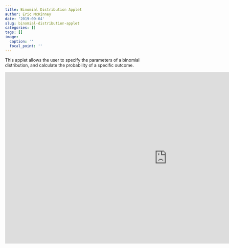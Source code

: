 ```yaml
---
title: Binomial Distribution Applet
author: Eric McKinney
date: '2019-09-04'
slug: binomial-distribution-applet
categories: []
tags: []
image:
  caption: ''
  focal_point: ''
---
```


This applet allows the user to specify the parameters of a binomial distribution, and calculate the probability of a specific outcome.

<iframe scrolling="no" title="Binomial Distribution" src="https://www.geogebra.org/material/iframe/id/hytjyavw/width/1056/height/561/border/888888/sfsb/true/smb/false/stb/false/stbh/false/ai/false/asb/false/sri/true/rc/false/ld/false/sdz/false/ctl/false" width="1056px" height="561px" style="border:0px;"> </iframe>